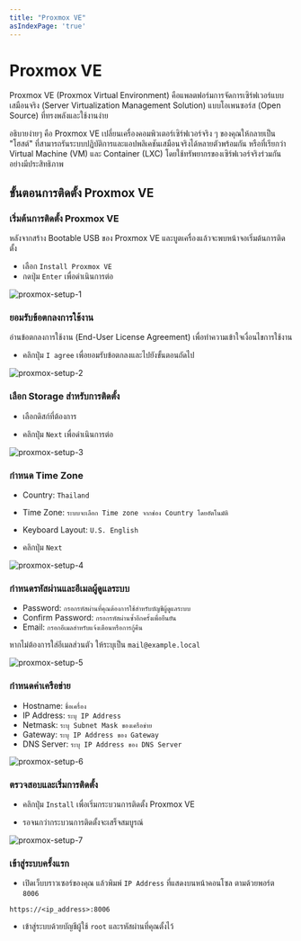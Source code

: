 ```yaml
---
title: "Proxmox VE"
asIndexPage: 'true'
---
```



# Proxmox VE

Proxmox VE (Proxmox Virtual Environment) คือแพลตฟอร์มการจัดการเซิร์ฟเวอร์แบบเสมือนจริง (Server Virtualization Management Solution) แบบโอเพนซอร์ส (Open Source) ที่ทรงพลังและใช้งานง่าย

อธิบายง่ายๆ คือ Proxmox VE เปลี่ยนเครื่องคอมพิวเตอร์เซิร์ฟเวอร์จริง ๆ ของคุณให้กลายเป็น "โฮสต์" ที่สามารถรันระบบปฏิบัติการและแอปพลิเคชันเสมือนจริงได้หลายตัวพร้อมกัน หรือที่เรียกว่า Virtual Machine (VM) และ Container (LXC) โดยใช้ทรัพยากรของเซิร์ฟเวอร์จริงร่วมกันอย่างมีประสิทธิภาพ

## ขั้นตอนการติดตั้ง Proxmox VE

<Steps>

### เริ่มต้นการติดตั้ง Proxmox VE

หลังจากสร้าง Bootable USB ของ Proxmox VE และบูตเครื่องแล้วจะพบหน้าจอเริ่มต้นการติดตั้ง

- เลือก `Install Proxmox VE`
- กดปุ่ม `Enter` เพื่อดำเนินการต่อ

![proxmox-setup-1](/server/proxmox/proxmox-setup-1.png)

### ยอมรับข้อตกลงการใช้งาน

อ่านข้อตกลงการใช้งาน (End-User License Agreement) เพื่อทำความเข้าใจเงื่อนไขการใช้งาน

- คลิกปุ่ม `I agree` เพื่อยอมรับข้อตกลงและไปยังขั้นตอนถัดไป

![proxmox-setup-2](/server/proxmox/proxmox-setup-2.png)

### เลือก Storage สำหรับการติดตั้ง

- เลือกดิสก์ที่ต้องการ

- คลิกปุ่ม `Next` เพื่อดำเนินการต่อ

![proxmox-setup-3](/server/proxmox/proxmox-setup-3.png)

### กำหนด Time Zone

- Country: `Thailand`

- Time Zone: `ระบบจะเลือก Time zone จากช่อง Country โดยอัตโนมัติ`

- Keyboard Layout: `U.S. English`

- คลิกปุ่ม `Next`

![proxmox-setup-4](/server/proxmox/proxmox-setup-4.png)

### กำหนดรหัสผ่านและอีเมลผู้ดูแลระบบ

- Password: `กรอกรหัสผ่านที่คุณต้องการใช้สำหรับบัญชีผู้ดูแลระบบ`
- Confirm Password: `กรอกรหัสผ่านซ้ำอีกครั้งเพื่อยืนยัน`
- Email: `กรอกอีเมลสำหรับแจ้งเตือนหรือการกู้คืน`

<Callout>หากไม่ต้องการใส่อีเมลส่วนตัว ให้ระบุเป็น `mail@example.local`</Callout>

![proxmox-setup-5](/server/proxmox/proxmox-setup-5.png)

### กำหนดค่าเครือข่าย

- Hostname: `ชื่อเครื่อง`
- IP Address: `ระบุ IP Address`
- Netmask: `ระบุ Subnet Mask ของเครือข่าย`
- Gateway: `ระบุ IP Address ของ Gateway`
- DNS Server: `ระบุ IP Address ของ DNS Server`

![proxmox-setup-6](/server/proxmox/proxmox-setup-6.png)

### ตรวจสอบและเริ่มการติดตั้ง

- คลิกปุ่ม `Install` เพื่อเริ่มกระบวนการติดตั้ง Proxmox VE

- รอจนกว่ากระบวนการติดตั้งจะเสร็จสมบูรณ์

![proxmox-setup-7](/server/proxmox/proxmox-setup-7.png)

### เข้าสู่ระบบครั้งแรก

- เปิดเว็บบราวเซอร์ของคุณ แล้วพิมพ์ `IP Address` ที่แสดงบนหน้าคอนโซล ตามด้วยพอร์ต `8006`

```url copy
https://<ip_address>:8006
```

- เข้าสู่ระบบด้วยบัญชีผู้ใช้ `root` และรหัสผ่านที่คุณตั้งไว้

</Steps>
